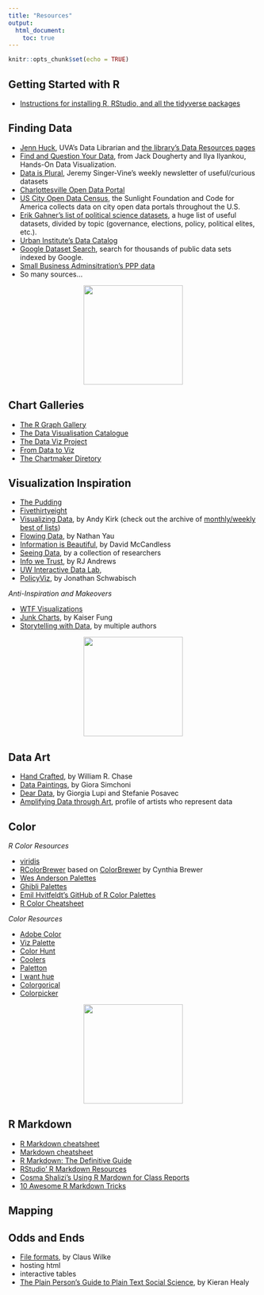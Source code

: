 ```yaml
---
title: "Resources"
output: 
  html_document:
    toc: true
---
```


```r
knitr::opts_chunk$set(echo = TRUE)
```

## Getting Started with R

* [Instructions for installing R, RStudio, and all the tidyverse packages](../install/)

## Finding Data

* [Jenn Huck](https://data.library.virginia.edu/jennifer-huck/), UVA's Data Librarian and [the library's Data Resources pages](https://data.library.virginia.edu/datasources/)
* [Find and Question Your Data](https://handsondataviz.org/find.html), from Jack Dougherty and Ilya Ilyankou, Hands-On Data Visualization.
* [Data is Plural](https://www.data-is-plural.com/), Jeremy Singer-Vine's weekly newsletter of useful/curious datasets
* [Charlottesville Open Data Portal](https://opendata.charlottesville.org/)
* [US City Open Data Census](http://us-cities.survey.okfn.org/), the Sunlight Foundation and Code for America collects data on city open data portals throughout the U.S.
* [Erik Gahner’s list of political science datasets](https://github.com/erikgahner/PolData), a huge list of useful datasets, divided by topic (governance, elections, policy, political elites, etc.).
* [Urban Institute's Data Catalog](https://datacatalog.urban.org/search/type/dataset)
* [Google Dataset Search](https://datasetsearch.research.google.com/), search for thousands of public data sets indexed by Google.
* [Small Business Adminsitration's PPP data](https://www.sba.gov/funding-programs/loans/covid-19-relief-options/paycheck-protection-program/ppp-data)
* So many sources...

<div style="text-align:center;"><img src="https://media.giphy.com/media/xT9C25UNTwfZuk85WP/giphy.gif" width="200"></div>

## Chart Galleries

* [The R Graph Gallery](https://www.r-graph-gallery.com/)
* [The Data Visualisation Catalogue](https://datavizcatalogue.com/)
* [The Data Viz Project](https://datavizproject.com/)
* [From Data to Viz](https://www.data-to-viz.com/)
* [The Chartmaker Diretory](http://chartmaker.visualisingdata.com/)


## Visualization Inspiration

* [The Pudding](https://pudding.cool/)
* [Fivethirtyeight](https://fivethirtyeight.com/features/the-40-weirdest-and-best-charts-we-made-in-2020/)
* [Visualizing Data](https://www.visualisingdata.com/), by Andy Kirk (check out the archive of [monthly/weekly best of lists](https://www.visualisingdata.com/2021/06/best-of-the-visualisation-web-april-2021/))
* [Flowing Data](https://flowingdata.com/), by Nathan Yau
* [Information is Beautiful](https://informationisbeautiful.net/), by David McCandless
* [Seeing Data](http://seeingdata.org/), by a collection of researchers
* [Info we Trust](https://infowetrust.com/essays), by RJ Andrews
* [UW Interactive Data Lab](https://idl.cs.washington.edu/),
* [PolicyViz](https://policyviz.com/), by Jonathan Schwabisch

*Anti-Inspiration and Makeovers*

* [WTF Visualizations](https://viz.wtf/)
* [Junk Charts](https://junkcharts.typepad.com/), by Kaiser Fung
* [Storytelling with Data](https://www.storytellingwithdata.com/makeovers), by multiple authors

<div style="text-align:center;"><img src="https://media.giphy.com/media/1ylNn0FjtfzCHmxqky/giphy.gif" width="200"></div>

## Data Art

* [Hand Crafted](https://www.williamrchase.com/work/), by William R. Chase
* [Data Paintings](http://giorasimchoni.com/2017/07/30/2017-07-30-data-paintings-the-kandinsky-package), by Giora Simchoni
* [Dear Data](https://www.dear-data.com/theproject), by Giorgia Lupi and Stefanie Posavec
* [Amplifying Data through Art](https://www.hakaimagazine.com/article-short/amplifying-data-through-art/), profile of artists who represent data

## Color

*R Color Resources*

* [viridis](https://cran.r-project.org/web/packages/viridis/vignettes/intro-to-viridis.html)
* [RColorBrewer](https://renenyffenegger.ch/notes/development/languages/R/packages/RColorBrewer/index) based on [ColorBrewer](https://colorbrewer2.org/#type=sequential&scheme=BuGn&n=3) by Cynthia Brewer
* [Wes Anderson Palettes](https://github.com/karthik/wesanderson)
* [Ghibli Palettes](https://github.com/ewenme/ghibli)
* [Emil Hvitfeldt's GitHub of R Color Palettes](https://github.com/EmilHvitfeldt/r-color-palettes)
* [R Color Cheatsheet](https://www.nceas.ucsb.edu/sites/default/files/2020-04/colorPaletteCheatsheet.pdf)

*Color Resources*

* [Adobe Color](https://color.adobe.com/create/color-wheel)
* [Viz Palette](https://projects.susielu.com/viz-palette)
* [Color Hunt](https://colorhunt.co/)
* [Coolers](https://coolors.co/)
* [Paletton](https://paletton.com/#uid=1000u0kllllaFw0g0qFqFg0w0aF)
* [I want hue](https://medialab.github.io/iwanthue/)
* [Colorgorical](http://vrl.cs.brown.edu/color)
* [Colorpicker](https://tristen.ca/hcl-picker/#/hlc/6/1/15534C/E2E062)

<div style="text-align:center;"><img src="https://media.giphy.com/media/ieK8pZKcJMo0fWUXC2/giphy.gif" width="200"></div>


## R Markdown

* [R Markdown cheatsheet](https://www.rstudio.com/wp-content/uploads/2015/02/rmarkdown-cheatsheet.pdf)
* [Markdown cheatsheet](https://packetlife.net/media/library/16/Markdown.pdf)
* [R Markdown: The Definitive Guide](https://bookdown.org/yihui/rmarkdown/)
* [RStudio' R Markdown Resources](https://rmarkdown.rstudio.com/)
* [Cosma Shalizi's Using R Mardown for Class Reports](http://stat.cmu.edu/~cshalizi/rmarkdown/)
* [10 Awesome R Markdown Tricks](https://towardsdatascience.com/ten-awesome-r-markdown-tricks-56ef6d41098)

## Mapping


## Odds and Ends

* [File formats](https://clauswilke.com/dataviz/image-file-formats.html), by Claus Wilke
* hosting html
* interactive tables
* [The Plain Person’s Guide to Plain Text Social Science](https://plain-text.co/index.html#introduction), by Kieran Healy 